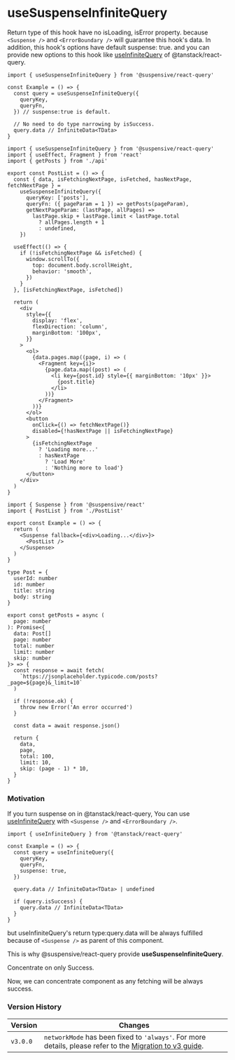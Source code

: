 
# useSuspenseInfiniteQuery

Return type of this hook have no isLoading, isError property. because `<Suspense />` and `<ErrorBoundary />` will guarantee this hook's data. In addition, this hook's options have default suspense: true. and you can provide new options to this hook like [useInfiniteQuery](https://tanstack.com/query/v4/docs/react/reference/useInfiniteQuery) of @tanstack/react-query.

```tsx /useSuspenseInfiniteQuery/
import { useSuspenseInfiniteQuery } from '@suspensive/react-query'

const Example = () => {
  const query = useSuspenseInfiniteQuery({
    queryKey,
    queryFn,
  }) // suspense:true is default.

  // No need to do type narrowing by isSuccess.
  query.data // InfiniteData<TData>
}
```

<Sandpack>

```tsx PostList.tsx active
import { useSuspenseInfiniteQuery } from '@suspensive/react-query'
import { useEffect, Fragment } from 'react'
import { getPosts } from './api'

export const PostList = () => {
  const { data, isFetchingNextPage, isFetched, hasNextPage, fetchNextPage } =
    useSuspenseInfiniteQuery({
      queryKey: ['posts'],
      queryFn: ({ pageParam = 1 }) => getPosts(pageParam),
      getNextPageParam: (lastPage, allPages) =>
        lastPage.skip + lastPage.limit < lastPage.total
          ? allPages.length + 1
          : undefined,
    })

  useEffect(() => {
    if (!isFetchingNextPage && isFetched) {
      window.scrollTo({
        top: document.body.scrollHeight,
        behavior: 'smooth',
      })
    }
  }, [isFetchingNextPage, isFetched])

  return (
    <div
      style={{
        display: 'flex',
        flexDirection: 'column',
        marginBottom: '100px',
      }}
    >
      <ol>
        {data.pages.map((page, i) => (
          <Fragment key={i}>
            {page.data.map((post) => (
              <li key={post.id} style={{ marginBottom: '10px' }}>
                {post.title}
              </li>
            ))}
          </Fragment>
        ))}
      </ol>
      <button
        onClick={() => fetchNextPage()}
        disabled={!hasNextPage || isFetchingNextPage}
      >
        {isFetchingNextPage
          ? 'Loading more...'
          : hasNextPage
            ? 'Load More'
            : 'Nothing more to load'}
      </button>
    </div>
  )
}
```

```tsx Example.tsx
import { Suspense } from '@suspensive/react'
import { PostList } from './PostList'

export const Example = () => {
  return (
    <Suspense fallback={<div>Loading...</div>}>
      <PostList />
    </Suspense>
  )
}
```

```tsx api.ts
type Post = {
  userId: number
  id: number
  title: string
  body: string
}

export const getPosts = async (
  page: number
): Promise<{
  data: Post[]
  page: number
  total: number
  limit: number
  skip: number
}> => {
  const response = await fetch(
    `https://jsonplaceholder.typicode.com/posts?_page=${page}&_limit=10`
  )

  if (!response.ok) {
    throw new Error('An error occurred')
  }

  const data = await response.json()

  return {
    data,
    page,
    total: 100,
    limit: 10,
    skip: (page - 1) * 10,
  }
}
```

</Sandpack>

### Motivation

If you turn suspense on in @tanstack/react-query, You can use [useInfiniteQuery](https://tanstack.com/query/v4/docs/react/reference/useInfiniteQuery) with `<Suspense />` and `<ErrorBoundary />`.

```tsx /useInfiniteQuery/
import { useInfiniteQuery } from '@tanstack/react-query'

const Example = () => {
  const query = useInfiniteQuery({
    queryKey,
    queryFn,
    suspense: true,
  })

  query.data // InfiniteData<TData> | undefined

  if (query.isSuccess) {
    query.data // InfiniteData<TData>
  }
}
```

but useInfiniteQuery's return type:query.data will be always fulfilled because of `<Suspense />` as parent of this component.

This is why @suspensive/react-query provide **useSuspenseInfiniteQuery**.

<Callout>

Concentrate on only Success.

Now, we can concentrate component as any fetching will be always success.

</Callout>

### Version History

| Version  | Changes                                                                                                                                   |
| -------- | ----------------------------------------------------------------------------------------------------------------------------------------- |
| `v3.0.0` | `networkMode` has been fixed to `'always'`. For more details, please refer to the [Migration to v3 guide](./migration/migrate-to-v3.mdx). |
